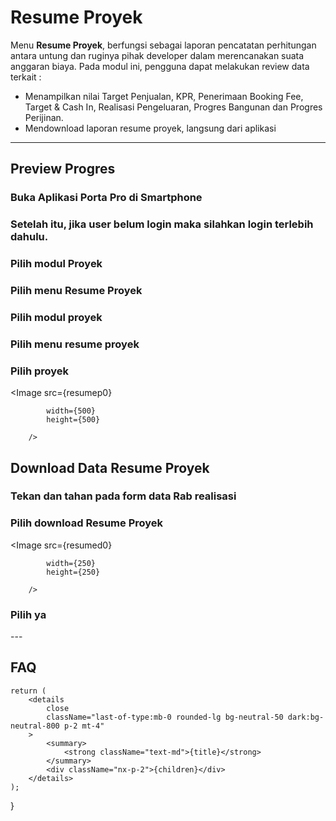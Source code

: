 


# Resume Proyek

Menu **Resume Proyek**, berfungsi sebagai laporan pencatatan perhitungan antara untung dan ruginya pihak developer dalam merencanakan suata anggaran biaya.
Pada modul ini, pengguna dapat melakukan review data terkait :

-   Menampilkan nilai Target Penjualan, KPR, Penerimaan Booking Fee, Target & Cash In, Realisasi Pengeluaran, Progres Bangunan dan Progres Perijinan.
-   Mendownload laporan resume proyek, langsung dari aplikasi

---

## Preview Progres

<Steps>

### Buka Aplikasi Porta Pro di Smartphone

### Setelah itu, jika user belum login maka silahkan login terlebih dahulu.

### Pilih modul Proyek

### Pilih menu Resume Proyek

### Pilih modul proyek

### Pilih menu resume proyek

### Pilih proyek

<Image
            src={resumep0}
            
            width={500}
            height={500}
                
        />

</Steps>

## Download Data Resume Proyek

<Steps>

### Tekan dan tahan pada form data Rab realisasi

### Pilih download Resume Proyek 

<Image
            src={resumed0}
            
            width={250}
            height={250}
                
        />

### Pilih ya

</Steps>
---

## FAQ

    return (
        <details
            close
            className="last-of-type:mb-0 rounded-lg bg-neutral-50 dark:bg-neutral-800 p-2 mt-4"
        >
            <summary>
                <strong className="text-md">{title}</strong>
            </summary>
            <div className="nx-p-2">{children}</div>
        </details>
    );
}

<FAQBox title="">
  
</FAQBox>
